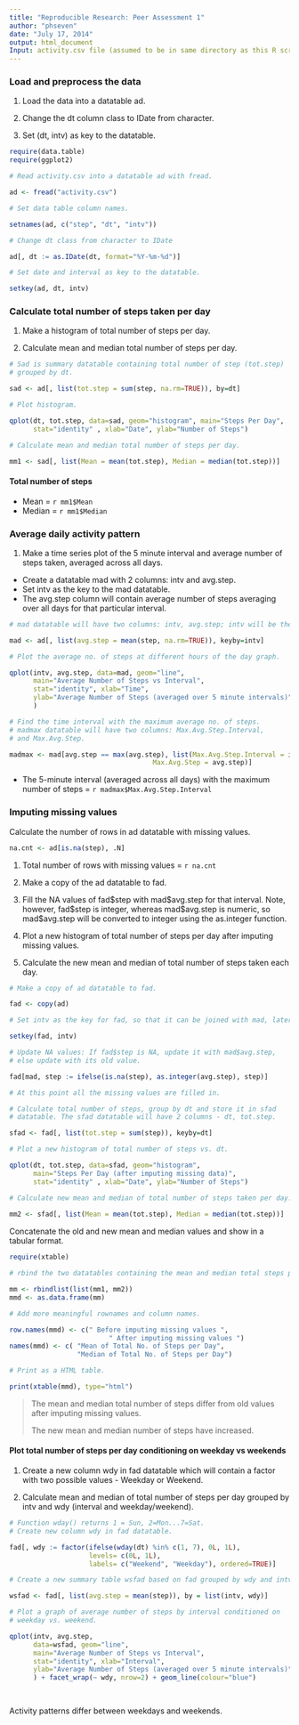 ```yaml
---
title: "Reproducible Research: Peer Assessment 1"   
author: "phseven"
date: "July 17, 2014"
output: html_document
Input: activity.csv file (assumed to be in same directory as this R script)
---
```

    
    
### Load and preprocess the data

1. Load the data into a datatable ad.

2. Change the dt column class to IDate from character.

3. Set (dt, intv) as key to the datatable.

```r
require(data.table)
require(ggplot2)

# Read activity.csv into a datatable ad with fread. 

ad <- fread("activity.csv")

# Set data table column names.

setnames(ad, c("step", "dt", "intv"))

# Change dt class from character to IDate

ad[, dt := as.IDate(dt, format="%Y-%m-%d")]

# Set date and interval as key to the datatable.

setkey(ad, dt, intv)
```
     

### Calculate total number of steps taken per day   

1. Make a histogram of total number of steps per day.

2. Calculate mean and median total number of steps per day.

```r

# Sad is summary datatable containing total number of step (tot.step)
# grouped by dt.

sad <- ad[, list(tot.step = sum(step, na.rm=TRUE)), by=dt]

# Plot histogram.

qplot(dt, tot.step, data=sad, geom="histogram", main="Steps Per Day",
      stat="identity" , xlab="Date", ylab="Number of Steps")

# Calculate mean and median total number of steps per day.

mm1 <- sad[, list(Mean = mean(tot.step), Median = median(tot.step))]
```
    

#### Total number of steps
- Mean = `r mm1$Mean`
- Median = `r mm1$Median`
    
    
### Average daily activity pattern    

1. Make a time series plot of the 5 minute interval and average number of 
steps taken, averaged across all days.

- Create a datatable mad with 2 columns: intv and avg.step. 
- Set intv as the key to the mad datatable.
- The avg.step column will contain average number of steps 
averaging over all days for that particular interval.

```r

# mad datatable will have two columns: intv, avg.step; intv will be the key.

mad <- ad[, list(avg.step = mean(step, na.rm=TRUE)), keyby=intv]

# Plot the average no. of steps at different hours of the day graph.

qplot(intv, avg.step, data=mad, geom="line", 
      main="Average Number of Steps vs Interval",
      stat="identity", xlab="Time", 
      ylab="Average Number of Steps (averaged over 5 minute intervals)"
      )  

# Find the time interval with the maximum average no. of steps.
# madmax datatable will have two columns: Max.Avg.Step.Interval, 
# and Max.Avg.Step.

madmax <- mad[avg.step == max(avg.step), list(Max.Avg.Step.Interval = intv, 
                                    Max.Avg.Step = avg.step)]

```
      


- The 5-minute interval (averaged across all days) with the 
maximum number of steps = `r madmax$Max.Avg.Step.Interval`
     


### Imputing missing values   

Calculate the number of rows in ad datatable with missing values.
```r

na.cnt <- ad[is.na(step), .N]

```
   


1. Total number of rows with missing values = `r na.cnt`

2. Make a copy of the ad datatable to fad.

3. Fill the NA values of fad\$step with mad\$avg.step for that interval. Note, 
however, fad\$step is integer, whereas mad\$avg.step is numeric, so 
mad\$avg.step will be converted to integer using the as.integer function.

4. Plot a new histogram of total number of steps per day after imputing 
missing values.

5. Calculate the new mean and median of total number of steps taken each day.

```r

# Make a copy of ad datatable to fad.

fad <- copy(ad)

# Set intv as the key for fad, so that it can be joined with mad, later.

setkey(fad, intv)

# Update NA values: If fad$step is NA, update it with mad$avg.step, 
# else update with its old value.

fad[mad, step := ifelse(is.na(step), as.integer(avg.step), step)]

# At this point all the missing values are filled in.

# Calculate total number of steps, group by dt and store it in sfad
# datatable. The sfad datatable will have 2 columns - dt, tot.step.

sfad <- fad[, list(tot.step = sum(step)), keyby=dt]

# Plot a new histogram of total number of steps vs. dt.

qplot(dt, tot.step, data=sfad, geom="histogram", 
      main="Steps Per Day (after imputing missing data)",
      stat="identity" , xlab="Date", ylab="Number of Steps")

# Calculate new mean and median of total number of steps taken per day.
       
mm2 <- sfad[, list(Mean = mean(tot.step), Median = median(tot.step))]

```
    
    
Concatenate the old and new mean and median values and show in a tabular format.

```r

require(xtable)

# rbind the two datatables containing the mean and median total steps per day.

mm <- rbindlist(list(mm1, mm2))
mmd <- as.data.frame(mm)

# Add more meaningful rownames and column names.

row.names(mmd) <- c(" Before imputing missing values ", 
                         " After imputing missing values ")
names(mmd) <- c( "Mean of Total No. of Steps per Day", 
                 "Median of Total No. of Steps per Day")

# Print as a HTML table.

print(xtable(mmd), type="html")

```

>     
>     
> The mean and median total number of steps differ from old values after 
> imputing missing values.    
> 
> The new mean and median number of steps have increased.    
>     
> 

#### Plot total number of steps per day conditioning on weekday vs weekends 
      

1. Create a new column wdy in fad datatable which will contain a factor
with two possible values - Weekday or Weekend.

2. Calculate mean and median of total number of steps per day grouped by
intv and wdy (interval and weekday/weekend).

```r

# Function wday() returns 1 = Sun, 2=Mon...7=Sat.
# Create new column wdy in fad datatable.

fad[, wdy := factor(ifelse(wday(dt) %in% c(1, 7), 0L, 1L),
                    levels= c(0L, 1L),
                    labels= c("Weekend", "Weekday"), ordered=TRUE)]

# Create a new summary table wsfad based on fad grouped by wdy and intv.

wsfad <- fad[, list(avg.step = mean(step)), by = list(intv, wdy)]

# Plot a graph of average number of steps by interval conditioned on
# weekday vs. weekend.

qplot(intv, avg.step, 
      data=wsfad, geom="line", 
      main="Average Number of Steps vs Interval",
      stat="identity", xlab="Interval", 
      ylab="Average Number of Steps (averaged over 5 minute intervals)"
      ) + facet_wrap(~ wdy, nrow=2) + geom_line(colour="blue")

       
```
    
     
     
Activity patterns differ between weekdays and weekends.
